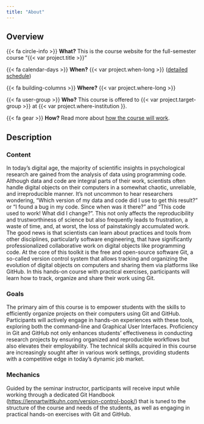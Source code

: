 ```yaml
---
title: "About"
---
```


## Overview

{{< fa circle-info >}} **What?** This is the course website for the full-semester course "{{< var project.title >}}"

{{< fa calendar-days >}} **When?**  {{< var project.when-long >}} ([detailed schedule](schedule.qmd))

{{< fa building-columns >}} **Where?** {{< var project.where-long >}}

{{< fa user-group >}} **Who?** This course is offered to {{< var project.target-group >}} at {{< var project.where-institution }}.

{{< fa gear >}} **How?** Read more about [how the course will work](mechanics.qmd).

## Description

### Content

In today's digital age, the majority of scientific insights in psychological research are gained from the analysis of data using programming code.
Although data and code are integral parts of their work, scientists often handle digital objects on their computers in a somewhat chaotic, unreliable, and irreproducible manner.
It's not uncommon to hear researchers wondering, "Which version of my data and code did I use to get this result?" or "I found a bug in my code. Since when was it there?" and "This code used to work! What did I change?".
This not only affects the reproducibility and trustworthiness of science but also frequently leads to frustration, a waste of time, and, at worst, the loss of painstakingly accumulated work.
The good news is that scientists can learn about practices and tools from other disciplines, particularly software engineering, that have significantly professionalized collaborative work on digital objects like programming code.
At the core of this toolkit is the free and open-source software Git, a so-called version control system that allows tracking and organizing the evolution of digital objects on computers and sharing them via platforms like GitHub.
In this hands-on course with practical exercises, participants will learn how to track, organize and share their work using Git.

### Goals

The primary aim of this course is to empower students with the skills to efficiently organize projects on their computers using Git and GitHub.
Participants will actively engage in hands-on experiences with these tools, exploring both the command-line and Graphical User Interfaces.
Proficiency in Git and GitHub not only enhances students' effectiveness in conducting research projects by ensuring organized and reproducible workflows but also elevates their employability.
The technical skills acquired in this course are increasingly sought after in various work settings, providing students with a competitive edge in today's dynamic job market.

### Mechanics

Guided by the seminar instructor, participants will receive input while working through a dedicated Git Handbook (<https://lennartwittkuhn.com/version-control-book/>) that is tuned to the structure of the course and needs of the students, as well as engaging in practical hands-on exercises with Git and GitHub.

